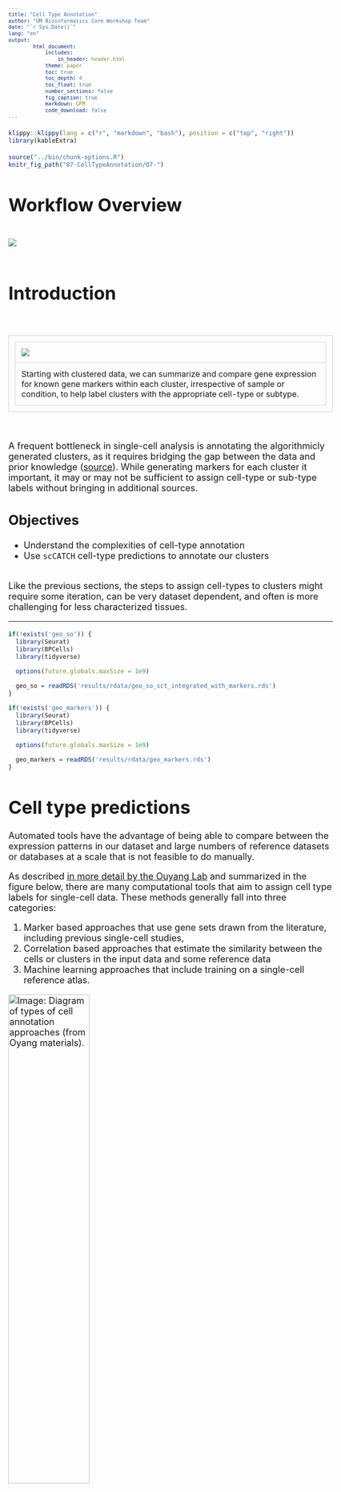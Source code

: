 ```yaml
---
title: "Cell Type Annotation"
author: "UM Bioinformatics Core Workshop Team"
date: "`r Sys.Date()`"
lang: "en"
output:
        html_document:
            includes:
                in_header: header.html
            theme: paper
            toc: true
            toc_depth: 4
            toc_float: true
            number_sections: false
            fig_caption: true
            markdown: GFM
            code_download: false
---
```


<style type="text/css">
body {
   font-size: 18px;
}

code.r{
  font-size: 12px;
}
pre {
  font-size: 12px
}

table.fig, th.fig, td.fig {
  border: 1px solid lightgray;
  border-collapse: collapse;
  padding: 12px;
}

.prepared_content {
  border-radius: 10px;
  padding: 5px 5px 5px 95px;
  background: #FFF8DC left 10px top 10px / 65px no-repeat;
}

.cooking_show {
  background-image: url("images/curriculum/cooking_show-1.png");
}
</style>

```r
klippy::klippy(lang = c("r", "markdown", "bash"), position = c("top", "right"))
library(kableExtra)
```

```r
source("../bin/chunk-options.R")
knitr_fig_path("07-CellTypeAnnotation/07-")
```

# Workflow Overview {.unlisted .unnumbered}

<br/>
![](images/wayfinder/07-CellTypeAnnos-Wayfinder.png)
<br/>
<br/>

# Introduction

<br/>
<table class='fig'><tr><td class='fig'>
![](images/graphical_abstracts/07-CellTypeAnnos-Abstract.png)
</td></tr><tr><tr class='fig'><td class='fig'>Starting with clustered data, we can summarize and compare gene expression for known gene markers within each cluster, irrespective of sample or condition, to help label clusters with the appropriate cell-type or subtype.
</td></tr>
</table>
<br/>

A frequent bottleneck in single-cell analysis is annotating the algorithmicly generated clusters, as it requires bridging the gap between the data and prior knowledge ([source](https://bioconductor.org/books/3.15/OSCA.basic/cell-type-annotation.html)). While generating markers for each cluster it important, it may or may not be sufficient to assign cell-type or sub-type labels without bringing in additional sources. 
<br/>

## Objectives

-  Understand the complexities of cell-type annotation    
-  Use `scCATCH` cell-type predictions to annotate our clusters   

<br/>
Like the previous sections, the steps to assign cell-types to clusters might require some iteration, can be very dataset dependent, and often is more challenging for less characterized tissues. 
<br/>

----

```r
if(!exists('geo_so')) {
  library(Seurat)
  library(BPCells)
  library(tidyverse)

  options(future.globals.maxSize = 1e9)

  geo_so = readRDS('results/rdata/geo_so_sct_integrated_with_markers.rds')
}

if(!exists('geo_markers')) {
  library(Seurat)
  library(BPCells)
  library(tidyverse)

  options(future.globals.maxSize = 1e9)

  geo_markers = readRDS('results/rdata/geo_markers.rds')
}
```

# Cell type predictions

Automated tools have the advantage of being able to compare between the expression patterns in our dataset and large numbers of reference datasets or databases at a scale that is not feasible to do manually.

As described [in more detail by the Ouyang Lab](https://ouyanglab.com/singlecell/clust.html#annotating-clusters) and summarized in the figure below, there are many computational tools that aim to assign cell type labels for single-cell data. These methods generally fall into three categories: 

1. Marker based approaches that use gene sets drawn from the literature, including previous single-cell studies, 
2. Correlation based approaches that estimate the similarity between the cells or clusters in the input data and some reference data
3. Machine learning approaches that include training on a single-cell reference atlas. 

![Image: Diagram of types of cell annotation approaches (from Oyang materials).](./images/curriculum/07-CellTypeAnnotation/Ouyang_clust-celltype.png){height=50%}     
<br/>

However, across any of these approaches the quality of the reference data (and reliability of the authors labels) and relevancy to your specific tissue/experiment (and the resolution of your biological question) is crucial. Additionally, it's important to consider that rare or novel cell populations may not be present or well-characterized in available references and that even after filtering, some clusters might correspond to stressed or dying cells and not a particular cell-type or subtype. Therefore, any prediction should be reviewed and considered in the context both marker gene expression for the dataset and knowledge of the biological system and broader literature. 

Some tools and references are available solely or primarily for human tissues (and not mouse or rat), particular for tissues other than PBMCs and the brain. For human data, if a relevant reference is available for your experiment, we would recommend trying [Azimuth (created by authors of Seurat)](https://azimuth.hubmapconsortium.org/). [10x has a tutorial](https://www.10xgenomics.com/analysis-guides/automated-cell-type-annotation-from-r-to-loupe-using-louper) that includes example of using Azimuth, including a feature of the tool that allows for first pass of cell-type assignment of more common cell-types followed by identifying rarer populations. 

<details>
    <summary>*Additional automated annotation resources*</summary>
    Automated cell-type annotation is an active area of research and development and many other tools and resources are available, including [OSCA's demonstration of the SingleR method](https://bioconductor.org/books/3.15/OSCA.basic/cell-type-annotation.html), a [Tutorial by Clarke et al. for cell-type annotations](https://pubmed.ncbi.nlm.nih.gov/34031612/), and an [entire chapter of the SC best practices book](https://www.sc-best-practices.org/cellular_structure/annotation.html#automated-annotation).
</details>
<br>

# Using scCATCH

A tool we often use for both mouse and human data cell-type predictions is called [scCATCH](https://github.com/ZJUFanLab/scCATCH/wiki) which, per the author's description in [Shao et al (2020)](https://www.ncbi.nlm.nih.gov/pmc/articles/PMC7031312/), annotates cell-types using a "tissue-specific cellular taxonomy reference database (CellMatch) and [an] evidence-based scoring (ES) protocol". The CellMatch reference is compiled from CellMarker ([Zhang et al., 2019b](https://www.cell.com/servlet/linkout?suffix=e_1_5_1_2_33_2&dbid=8&doi=10.1016/j.isci.2020.100882&key=30289549&cf=)), MCA ([Han et al., 2018](https://www.cell.com/servlet/linkout?suffix=e_1_5_1_2_10_2&dbid=8&doi=10.1016/j.isci.2020.100882&key=29775597&cf=)), CancerSEA ([Yuan et al., 2019](https://www.cell.com/servlet/linkout?suffix=e_1_5_1_2_29_2&dbid=8&doi=10.1016/j.isci.2020.100882&key=30329142&cf=)), and the [CD Marker Handbook](https://www.abcam.com/primary-antibodies/human-cd-antigen-guide) and PMIDs for relevant literature are reported in the prediction results. 

<!-- consider adding [scType](https://cran.r-project.org/web/packages/scCATCH/vignettes/tutorial.html) as an alternative -->

![Image: scCATCH summary from Shao et al (2020).](./images/curriculum/07-CellTypeAnnotation/scCATCH-paper-VizAbstract.jpeg){height=60%}   
<br/>

First, we need to load the scCATCH library. Then, we'll double check that we are using the expected resolution cluster results (this is particularly important if we generated multiple resolutions in our clustering steps), before creating a new object from our `counts` data with `createscCATCH()` and adding our marker genes to the scCATCCH object.

To increase the speed and accuracy of our predictions, we'll create query of relevant tissues (which requires some prior knowledge of the experiment and using the [scCATCH wiki](https://github.com/ZJUFanLab/scCATCH/wiki){target='_blank'} to select tissues from the species) before we run the tool:

```r
# =========================================================================
# Cell Type Annotation
# =========================================================================

# Load scCATCH
library(scCATCH)

# check that cell identities are set to expected resolution 
all(Idents(geo_so) == geo_so$integrated.sct.rpca.clusters)

```

```r
# -------------------------------------------------------------------------
# Annotate clusters using scCATCH

# create scCATCH object, using count data
geo_catch = createscCATCH(data = geo_so@assays$SCT@counts, cluster = as.character(Idents(geo_so)))

# add marker genes to use for predictions
geo_catch@markergene = geo_markers
```

```r
# -------------------------------------------------------------------------
# specify tissues/cell-types from the scCATCH reference
tissues_of_interest = c('Blood', 'Peripheral Blood', 'Muscle', 'Skeletal muscle', 'Epidermis', 'Skin')
species_tissue_mask = cellmatch$species == 'Mouse' & cellmatch$tissue %in% tissues_of_interest
geo_catch@marker = cellmatch[species_tissue_mask, ]
```

```r
# -------------------------------------------------------------------------
# run scCATCH to generate predictions
geo_catch = findcelltype(geo_catch)

# look at the predictions
View(head(geo_catch@celltype))
```


```r
# -------------------------------------------------------------------------
# cleanup predictions
sc_pred_tbl = geo_catch@celltype %>% 
  select(cluster, cell_type, celltype_score) %>%
  rename(cell_type_prediction = cell_type)
sc_pred_tbl
```

```r
sc_pred_tbl = geo_catch@celltype %>% 
  select(cluster, cell_type, celltype_score) %>%
  rename(cell_type_prediction = cell_type)

sc_pred_tbl %>%
  kable("html") %>%
  kable_styling(font_size = 12,
                bootstrap_options='condensed',
                html_font = '"Arial Narrow", arial, helvetica, sans-serif') %>%
  scroll_box(height='100%', width='1000px')
```


When we look at our results we can see the cell type score, which gives us an idea of the confidence of that prediction. Not shown here but the full `celltype` table also includes marker genes and PMIDs for relevant literature for each prediction.

In our experience, these kinds of results often help guide cluster annotation but scores can vary and the predictions may need to be revised based on researcher's knowledge of the biological system. As these cell-types correspond to the cell-types and subtypes we'd expect to be present in these data and most of the prediction scores are quite high, we can reasonably use these results to help annotate our clusters with some minor adjustments. 

To revise the cluster annotation from those predicted by scCATCH, it can be helpful to output a table that can be edited in excel or a text editor.
```r
# -------------------------------------------------------------------------
# Write scCATCH predictions to file
write_csv(sc_pred_tbl, file = 'results/tables/scCATCH_cluster_predictions.csv')
```

# Known cell-type markers

To confirm and/or refine the scCATCH predictions, we'll spot check some known markers for immune populations. Then we'll look look at some other key marker genes from some other relevant resources like [Chen et al (2021)](https://www.nature.com/articles/s41467-021-27563-3), [Buechler et al (2021)](https://www.nature.com/articles/s41586-021-03549-5) [Roman (2023)](https://pmc.ncbi.nlm.nih.gov/articles/PMC10296409/#sec3-biomolecules-13-00945 ),  [Li et al (2022)](https://bmcbioinformatics.biomedcentral.com/articles/10.1186/s12859-022-04817-5/figures/2) and [Nestorowa et al (2016)](https://ashpublications.org/blood/article/128/8/e20/35749/A-single-cell-resolution-map-of-mouse) to see if other modifications should be made to the scCATCH predictions:

## Immune marker genes

```r
# -------------------------------------------------------------------------
# Create a **named list** of immune cells and associated gene markers

immune_markers = list(
  'Inflam. Macrophage' = c('Cd14', 'Cxcl2'),
  'Platelet' = c('Pf4'),
  'Mast cells' = c('Gata2', 'Kit'),
  'NK cells' = c('Nkg7', 'Klrd1'),
  'B-cell'= c( 'Ly6d', 'Cd19', 'Cd79b', 'Ms4a1'),
  'T-cell' = c( 'Cd3d','Cd3e','Cd3g')
  ) 
immune_markers
```


```r
# -------------------------------------------------------------------------
# Make a dot plot of immune markers to refine cluster identification
# Since this dot plot is based on known markers instead of empirical markers,
# we'll cue that by using red instead of the default blue. 
immune_markers_plot_basic = DotPlot(geo_so,
                              features = immune_markers,
                              assay = 'SCT',
                              cols = c("lightgrey", "darkred"))

immune_markers_plot_basic
```

Dot plots show the gene expression patterns across clusters. This plot
also groups the genes by their immune cell categories. It's very nice - but the 
genes symbols (bottom) are overlapping and hard to read. Also the immune cell 
categories (top) are truncated. Since this is a ggplot object, we can adjust it
to create a better plot:

```r
# -------------------------------------------------------------------------
# Start with the plot above but reduce the font size and rotate the gene labels 

immune_markers_plot_better = immune_markers_plot_basic + 
  theme(text=element_text(size=10),
        axis.text.x = element_text(angle = 45, vjust = 0.5))

immune_markers_plot_better
```

More readable than before - but with a few more ggplot functions, we can make 
it even better:

- [coord_flip()](https://ggplot2.tidyverse.org/reference/coord_flip.html){target='_blank'} rotates the plot
- [facet_grid()](https://ggplot2.tidyverse.org/reference/facet_grid.html){target='_blank'} adds space between the cell types
- [theme()](https://ggplot2.tidyverse.org/reference/theme.html){target='_blank'} paramaters makes the cell type labels horizontal and to right the gene symbols


```r
# -------------------------------------------------------------------------
# Continuing adjustments to plot above

immune_markers_plot_best = immune_markers_plot_better +
  coord_flip() +
  facet_grid(rows = vars(feature.groups),
             scales = 'free',
             space = 'free',
             switch ='y') +
  theme(strip.placement = 'outside',
        strip.text.y.left = element_text(angle = 0))
immune_markers_plot_best
```

```r
# -------------------------------------------------------------------------
# save dot plot to file

ggsave(filename = 'results/figures/immune_markers_sct_dot_plot.png', 
       plot = immune_markers_plot_best,
       width = 10, height = 5, units = 'in')
```

## Other marker genes

```r
# -------------------------------------------------------------------------
# Create a nested list of other cells and associated gene markers

other_markers = list(
    'Pericyte'       = c('Acan', 'Sox9'),
    'SMC'            = c('Acta2', 'Myh11'), #mesenchymal smooth-muscle cell/mesenchymal lineage
    'Keratinocytes'  = c('Thy1', 'Dlk1'), #fibro progenitors
    'Myofibroblasts' = c('Tmem100', 'Cd34', 'Ly6c1'), #hematopoetic stem/activated fibroblast
    'Fibroblast'     = c('Dpt','Fn1','Col3a1'), #activated fib
    'Endothelial'    = c('Pecam1','Cd38'), #from wound healing; Pecam1 also exp in endothelial
    'HSC'            = c('Ltb','Cd74'), #less well defined/conflicting definitions
    'Erythroid'      = c('Hba-a1')
  )

other_markers
```

```r
# -------------------------------------------------------------------------
# Plot known cell-type markers

other_markers_dot_plot_basic = DotPlot(geo_so, 
                                       features = other_markers,
                                       assay = 'SCT',
                                       cols = c("lightgrey", "darkred")) +
  theme(text=element_text(size=10), axis.text.x = element_text(angle = 45, vjust = 0.5))
other_markers_dot_plot_basic
```

```r
# -------------------------------------------------------------------------
# Enhance plot aesthetics as we did above

other_markers_dot_plot = other_markers_dot_plot_basic + 
  theme(text=element_text(size=10),
        axis.text.x = element_text(angle = 45, vjust = 0.5)) +
  coord_flip() +
  facet_grid(rows = vars(feature.groups),
             scales = 'free',
             space = 'free',
             switch ='y') +
  theme(strip.placement = 'outside',
        strip.text.y.left = element_text(angle = 0))
other_markers_dot_plot
```

```r
# -------------------------------------------------------------------------
# Save other markers dot plot to file
ggsave(filename = 'results/figures/other_markers_sct_dot_plot.png', 
       plot = other_markers_dot_plot, width = 12, height = 5, units = 'in')
```

In the first plot, B-cell and T-cell markers seem to line up with the predictions and are limited to single clusters. However, macrophage and dendrocyte markers match to multiple clusters including some annotated with different cell types, so we can consider modifying those cluster labels. 


From the other marker genes, the patterns are less clear so we may want to test other clustering parameters and discuss the results with a researcher familiar with the expected cell types. However, we can notice some patterns that we can use to refine our cluster annotations. 

## Markers from source paper 

<details>
    <summary>*Plotting the expression of genes of interest from Sorkin, Huber et al*</summary>
    Often we have prior information about what cell types are expected in our samples and key marker genes for those populations. This can be an important part of evaluating our clusters, since if genes that are known markers for a specific cell type are found in too many or too few clusters as that can suggest that re-clustering is needed or that some of the clusters should be manually combined before annotating. We can create lists of markers used in figures from the [original paper](https://www.ncbi.nlm.nih.gov/pmc/articles/PMC7002453/Fig1){target='_blank'} before using the same `DotPlot()` function to visualize the expression level and frequency of these genes in our current clusters:

```r
# -------------------------------------------------------------------------
# Create lists of genes from paper
# https://pmc.ncbi.nlm.nih.gov/articles/PMC7002453/#Fig1
fig1g_markers = c('Cxcl1', 'Cxcl2', 'Ccl2', 'Ccl3', 'Ccl4', 'Il1b', 'Il6', 'Tnf', 'Tgfb1', 'Tgfb2', 'Tgfb3', 'Cxcl5')
fig1h_markers = c('Cxcr2', 'Csf1r', 'Csf3r', 'Tgfbr1', 'Tgfbr3', 'Il1r1', 'Il6ra', 'Lifr', 'Tgfbr2')

# It's diligent to verify genes from paper were measured in the data.
markers_from_paper = unique(c(fig1g_markers, fig1h_markers))
measured_genes = Features(geo_so[["SCT"]])

# If everything worked, missing markers *should be* empty. If it's not empty, we
# could examine the marker symbols to see if we mistyped a symbol or if the
# marker was named something other than the canonical gene symbol in the paper.
missing_markers = setdiff(markers_from_paper, measured_genes)
cat(paste0(length(missing_markers),
            ' gene(s) were listed as markers but not found in the data. Excerpt below:'))
head(missing_markers)
```

```r
# -------------------------------------------------------------------------
# create DotPlots for genes from paper
fig1g_sct_dot_plot = DotPlot(geo_so,
                             features = fig1g_markers,
                             assay = 'SCT',
                             cols = c("lightgrey", "darkred"))

fig1h_sct_dot_plot = DotPlot(geo_so,
                             features = fig1h_markers,
                             assay = 'SCT',
                             cols = c("lightgrey", "darkred"))

fig1g_sct_dot_plot
fig1h_sct_dot_plot
```

```r
# -------------------------------------------------------------------------
# save plots to file
ggsave(filename = 'results/figures/markers_fig1g_sct_dot_plot.png', 
       plot = fig1g_sct_dot_plot, width = 8, height = 6, units = 'in')
ggsave(filename = 'results/figures/markers_fig1h_sct_dot_plot.png', 
       plot = fig1h_sct_dot_plot, width = 8, height = 6, units = 'in')
```

For known marker genes, it's important to note that since scRNA-seq is only measuring transcriptional signals that markers at the protein level (e.g used for approaches like FACS) may be less effective. An alternative or complement to using marker genes could be methods like using gene set enrichment (GSEA) [as demonstrated in the OSCA book](https://bioconductor.org/books/3.15/OSCA.basic/cell-type-annotation.html#computing-gene-set-activities) to aid in annotations. However, the book ["Best practices for single-cell analysis across modalities" by Heumos, Schaar, Lance, et al. ](https://www.sc-best-practices.org/cellular_structure/annotation.html) points out that "it is often useful to work together with experts ... [like a] biologist who has more extensive knowledge of the tissue, the biology, the expected cell types and markers etc.". In our experience, we find that experience and knowledge of the researchers we work with is invaluable. 

</details>
<br>


# Refine and label clusters

Next, we'll use a revised version of the cell type predictions from a file that we prepared by refining the scCATCH predictions. How is a table like this created?

<br/>
![](images/curriculum/07-CellTypeAnnotation/RefiningCellTypeAnnos_altLayout.png)
<br/>

Note: To add the cell-type labels to our Seurat object to replace our clusters' numerical identities, we will create a new metadata object to join in the cell type labels. However this will destroy the row names, which will cause a problem in Seurat so we have to add them back.

::: {.prepared_content .cooking_show data-latex="{cooking_show}"}
**Load a pre-prepared file:**

```r
# -------------------------------------------------------------------------
# Load the revised annotations from prepared file
celltype_annos = read_csv('inputs/prepared_data/revised_cluster_annotations.csv') %>%
  mutate(cluster=factor(cluster))
head(celltype_annos)
```

:::

```r
# -------------------------------------------------------------------------
# Merge cell types in but as a new table to slide into @meta.data
copy_metadata = geo_so@meta.data
new_metadata = copy_metadata %>% 
  left_join(celltype_annos, by = c('integrated.sct.rpca.clusters' = 'cluster'))
#  We are implicitly relying on the same row order!
rownames(new_metadata) = rownames(geo_so@meta.data)

# Replace the meta.data
geo_so@meta.data = new_metadata 

View(head(geo_so@meta.data))

```

```r
celltype_annos = read_csv('inputs/prepared_data/revised_cluster_annotations.csv') %>%
  mutate(cluster=factor(cluster))

# copy metadata (and clean up if needed)
copy_metadata = geo_so@meta.data
copy_metadata = copy_metadata[, 1:11]

# Merge cell types in but as a new table to slide into @meta.data
new_metadata = copy_metadata %>% 
  dplyr::left_join(celltype_annos, 
                   by = c('integrated.sct.rpca.clusters' = 'cluster'))
rownames(new_metadata) = rownames(geo_so@meta.data) #  We are implicitly relying on the same row order!

# Replace the meta.data
geo_so@meta.data = new_metadata 

head(geo_so@meta.data) %>%
  kable("html") %>%
  kable_styling(font_size=12,
                bootstrap_options='condensed',
                html_font = '"Arial Narrow", arial, helvetica, sans-serif') %>%
  scroll_box(height='100%', width='1000px')
```

<br/>
**Checkpoint** : Has the metadata for your `geo_so` object been updated?
<br/>

## Visualise annotated clusters

Lastly, we can generate a revised UMAP plot with our descriptive cluster labels by using our updated Seurat object and providing the new `cell_type` label for the `group.by` argument:

```r
# -------------------------------------------------------------------------
# Make a labeled UMAP plot of clusters
annos_umap_plot = 
  DimPlot(geo_so, group.by = 'cell_type', label = TRUE, reduction = 'umap.integrated.sct.rpca')
annos_umap_plot

ggsave(filename = 'results/figures/umap_integrated_annotated.png', 
       plot =  annos_umap_plot,
       width = 8, height = 6, units = 'in')
```

```r
# -------------------------------------------------------------------------
# Repeat, splitting by day
annos_umap_condition_plot = 
  DimPlot(geo_so,
          group.by = 'cell_type',
          split.by = 'time',
          label = FALSE,
          reduction = 'umap.integrated.sct.rpca')
annos_umap_condition_plot

ggsave(filename = 'results/figures/umap_integrated_annotated_byCondition.png', 
       plot = annos_umap_condition_plot,
       width = 14, height = 5, units = 'in')

```

It can also be helpful to compare our annotated UMAP to the original clustering results:

```r
org_umap_plot = 
  DimPlot(geo_so, group.by = 'integrated.sct.rpca.clusters', label = TRUE, reduction = 'umap.integrated.sct.rpca')

org_umap_plot + annos_umap_plot
```
<br/>
<!-- Add comment on what to observe from the comparison?? -->

<details>
<summary>**Why didn't we just use the original scCATCH labels? (with code)**</summary>
<!-- Update to add the scCATCH labels as they were and generate labeled UMAP -->

Predictive tools can be useful but the labels produced may not match the level of specificity that's relevant to *your* biological question or use the same labels for clusters that don't seems to share similar expression programs 
```r
# -------------------------------------------------------------------------
# optional code to create UMAP with initial scCATCH labels
catch_umap_plot = 
  DimPlot(geo_so, group.by = 'cell_type_prediction', label = TRUE, reduction = 'umap.integrated.sct.rpca')

ggsave(filename = 'results/figures/umap_integrated_scCatch-only.png',
       plot = catch_umap_plot,
       width = 8, height = 6, units = 'in')

# show scCATCH labels compared to original clustering results
org_umap_plot + catch_umap_plot
```
```r
# -------------------------------------------------------------------------
# Remove the plot variables from the environment to manage memory
rm(catch_umap_plot) 
gc()
```
</details>
<br>
<br/>

---

<!-- to add - number of cells per cluster and condition/replicate after annotation ?--->

# Save our progress

```r
# -------------------------------------------------------------------------
# Discard all ggplot objects currently in environment
# (Ok since we saved the plots as we went along)
rm(list=names(which(unlist(eapply(.GlobalEnv, is.ggplot))))); 
gc()

```

We'll save the scCATCH object and our updated Seurat object with cell type annotations.

```r
if(!file.exists('results/rdata/geo_so_sct_integrated_with_catch.rds')) {
  saveRDS(geo_so, file = 'results/rdata/geo_so_sct_integrated_with_annos.rds')
}

if(!file.exists('results/rdata/geo_catch.rds')) {
  saveRDS(geo_catch, file = 'results/rdata/geo_catch.rds')
}
```


```r
# -------------------------------------------------------------------------
# Save Seurat object and annotations
saveRDS(geo_so, file = 'results/rdata/geo_so_sct_integrated_with_annos.rds')
saveRDS(geo_catch, file = 'results/rdata/geo_catch.rds')
```

<br/>
<br/>

# Summary

<br/>
<table class='fig'><tr><td class='fig'>
![](images/graphical_abstracts/07-CellTypeAnnos-Abstract.png)
</td></tr><tr><tr class='fig'><td class='fig'>Starting with clustered data, we can summarize and compare gene expression for known gene markers within each cluster, irrespective of sample or condition, to help label clusters with the appropriate cell-type or subtype.
</td></tr>
</table>
<br/>

In this section we:  
   
- Used `scCATCH` to generate predicted cell-type annotations for our initial clusters    
- Plotted the expression per cluster of known markers to confirm and refine the predictions   
- Finalized cell type labels for our clusters     


Next steps: Differential Expression

----

These materials have been adapted and extended from materials listed above. These are open access materials distributed under the terms of the [Creative Commons Attribution license (CC BY 4.0)](http://creativecommons.org/licenses/by/4.0/), which permits unrestricted use, distribution, and reproduction in any medium, provided the original author and source are credited.

<br/>
<br/>
<hr/>
| [Previous lesson](06-MarkerVisualization.html) | [Top of this lesson](#top) | [Next lesson](08-DifferentialExpression.html) |
| :--- | :----: | ---: |
